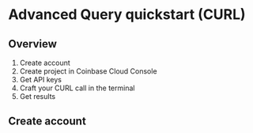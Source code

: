 # Advanced Query quickstart (CURL)

## Overview

1. Create account
1. Create project in Coinbase Cloud Console
1. Get API keys
1. Craft your CURL call in the terminal
1. Get results

## Create account
